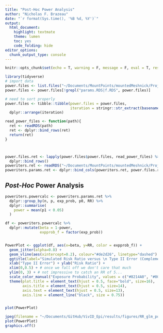 ```yaml
---
title: "Post-Hoc Power Analysis"
author: "Nicholas F. Brazeau"
date: "`r format(Sys.time(), '%B %d, %Y')`"
output: 
  html_document:
    highlight: textmate
    theme: lumen
    toc: yes
    code_folding: hide
editor_options: 
  chunk_output_type: console
---
```


```r
knitr::opts_chunk$set(echo = T, warning = F, message = F, eval = T, results = 'hide')
```

```r
library(tidyverse)
# import data
power.files <- list.files("~/Documents/MountPoints/mountedMeshnick/Projects/VivID_Epi/analyses/09-Power/_rslurm_powercalc/", pattern = ".RDS", full.names = T)
power.files <- power.files[!grepl("params.RDS|f.RDS", power.files)]

# need to sort properly
power.files <- tibble::tibble(power.files = power.files, 
                              iteration = stringr::str_extract(basename(power.files), "[0-9]+")) %>% dplyr::mutate(iteration = as.numeric(iteration)) %>% 
  dplyr::arrange(iteration)

read_power_files <- function(path){
  ret <- readRDS(path)
  ret <- dplyr::bind_rows(ret)
  return(ret)
}



power.files.ret <- lapply(power.files$power.files, read_power_files) %>% 
  dplyr::bind_rows()
poweriters.ret <- readRDS("~/Documents/MountPoints/mountedMeshnick/Projects/VivID_Epi/analyses/09-Power/_rslurm_powercalc/params.RDS") 
poweriters.params.ret <- dplyr::bind_cols(poweriters.ret, power.files.ret)


```

## _Post-Hoc_ Power Analysis 

```r

poweriters.powercalc <- poweriters.params.ret %>% 
  dplyr::group_by(n, p, exp_prob, p0, RR) %>% 
  dplyr::summarise(
    power = mean(p1 < 0.05)
  )

df <- poweriters.powercalc %>%
  dplyr::mutate(beta = 1-power,
                expprob_f = factor(exp_prob))


PowerPlot <- ggplot(df, aes(x=beta, y=RR, color = expprob_f)) +
  geom_jitter(alpha=0.8) +
  geom_vline(aes(xintercept=0.2), colour="#de2d26", linetype="dashed") +
  ggtitle(label="Simulated Risk Ratio versus \n Type II Error (Complement of Power)") +
  xlab("Type II Error") + ylab("Risk Ratio") +
  xlim(0,0.5) + # once we fall off we don't care that much
  ylim(0, 3) + # not impressive to catch an RR of 5...
  scale_color_manual("Exposure Probability", values = c("#8214A0", "#005AC8", "#006E82")) +
  theme(plot.title = element_text(hjust = 0.5, face="bold", size=16),
        axis.title = element_text(hjust = 0.5, size=14),
        axis.text = element_text(hjust = 0.5, size=13),
        axis.line = element_line("black", size = 0.75))


plot(PowerPlot)

jpeg(filename = "~/Documents/GitHub/VivID_Epi/results/figures/RR_glm_posthoc_powercalc.jpg", width = 11, height = 8, res = 250, units = "in")
plot(PowerPlot)
graphics.off()


```
